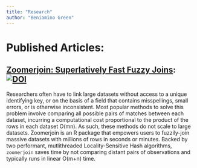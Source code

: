 ```yaml
---
title: "Research"
author: "Beniamino Green"
---
```


# Published Articles:

## [Zoomerjoin: Superlatively Fast Fuzzy Joins](https://doi.org/10.21105/joss.05693): [![DOI](https://joss.theoj.org/papers/10.21105/joss.05693/status.svg)](https://doi.org/10.21105/joss.05693)

Researchers often have to link large datasets without access to a unique identifying key, or on the basis of a field that contains misspellings, small errors, or is otherwise inconsistent. Most popular methods to solve this problem involve comparing all possible pairs of matches between each dataset, incurring a computational cost proportional to the product of the rows in each dataset O(mn). As such, these methods do not scale to large datasets. Zoomerjoin is an R package that empowers users to fuzzily-join massive datasets with millions of rows in seconds or minutes. Backed by two performant, mutlithreaded Locality-Sensitive Hash algorithms, `zoomerjoin` saves time by not comparing distant pairs of observations and typically runs in linear O(m+n) time.

